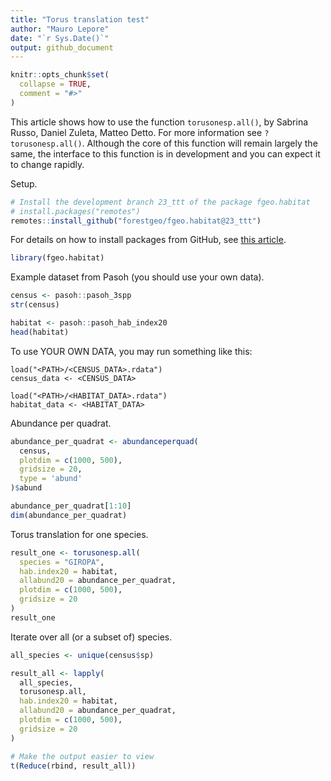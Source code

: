 ```yaml
---
title: "Torus translation test"
author: "Mauro Lepore"
date: "`r Sys.Date()`"
output: github_document
---
```


```r
knitr::opts_chunk$set(
  collapse = TRUE,
  comment = "#>"
)
```

This article shows how to use the function `torusonesp.all()`, by Sabrina Russo, Daniel Zuleta, Matteo Detto. For more information see `?torusonesp.all()`. Although the core of this function will remain largely the same, the interface to this function is in development and you can expect it to change rapidly. 

Setup.

```R
# Install the development branch 23_ttt of the package fgeo.habitat
# install.packages("remotes")
remotes::install_github("forestgeo/fgeo.habitat@23_ttt")
```

For details on how to install packages from GitHub, see [this article](https://goo.gl/dQKEeg).

```r
library(fgeo.habitat)
```

Example dataset from Pasoh (you should use your own data).

```r
census <- pasoh::pasoh_3spp
str(census)

habitat <- pasoh::pasoh_hab_index20
head(habitat)
```

To use YOUR OWN DATA, you may run something like this:

```
load("<PATH>/<CENSUS_DATA>.rdata")
census_data <- <CENSUS_DATA>

load("<PATH>/<HABITAT_DATA>.rdata")
habitat_data <- <HABITAT_DATA>
```

Abundance per quadrat.

```r
abundance_per_quadrat <- abundanceperquad(
  census,
  plotdim = c(1000, 500),
  gridsize = 20,
  type = 'abund'
)$abund

abundance_per_quadrat[1:10]
dim(abundance_per_quadrat)
```

Torus translation for one species.

```r
result_one <- torusonesp.all(
  species = "GIROPA",
  hab.index20 = habitat,
  allabund20 = abundance_per_quadrat,
  plotdim = c(1000, 500),
  gridsize = 20
)
result_one
```

Iterate over all (or a subset of) species.
```r
all_species <- unique(census$sp)

result_all <- lapply(
  all_species, 
  torusonesp.all,
  hab.index20 = habitat,
  allabund20 = abundance_per_quadrat,
  plotdim = c(1000, 500),
  gridsize = 20
)

# Make the output easier to view
t(Reduce(rbind, result_all))
```

